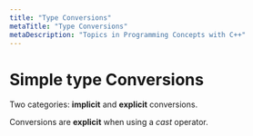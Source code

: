 ```yaml
---
title: "Type Conversions"
metaTitle: "Type Conversions"
metaDescription: "Topics in Programming Concepts with C++"
---
```


# Simple type Conversions

Two categories: **implicit** and **explicit** conversions.

Conversions are **explicit** when using a *cast* operator.

